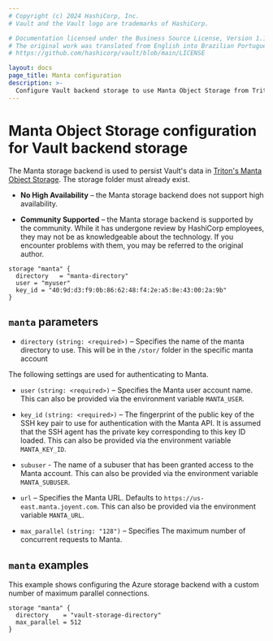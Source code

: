 ```yaml
---
# Copyright (c) 2024 HashiCorp, Inc.
# Vault and the Vault logo are trademarks of HashiCorp.

# Documentation licensed under the Business Source License, Version 1.1.
# The original work was translated from English into Brazilian Portuguese.
# https://github.com/hashicorp/vault/blob/main/LICENSE

layout: docs
page_title: Manta configuration
description: >-
  Configure Vault backend storage to use Manta Object Storage from Triton.
---
```


# Manta Object Storage configuration for Vault backend storage

The Manta storage backend is used to persist Vault's data in [Triton's Manta Object
Storage][manta-object-store]. The storage folder must already exist.

- **No High Availability** – the Manta storage backend does not support high
  availability.

- **Community Supported** – the Manta storage backend is supported by the
  community. While it has undergone review by HashiCorp employees, they may not
  be as knowledgeable about the technology. If you encounter problems with them,
  you may be referred to the original author.

```hcl
storage "manta" {
  directory   = "manta-directory"
  user = "myuser"
  key_id = "40:9d:d3:f9:0b:86:62:48:f4:2e:a5:8e:43:00:2a:9b"
}
```

## `manta` parameters

- `directory` `(string: <required>)` – Specifies the name of the manta directory to use.
  This will be in the `/stor/` folder in the specific manta account

The following settings are used for authenticating to Manta.

- `user` `(string: <required>)` – Specifies the Manta user account name. This can also be provided via
  the environment variable `MANTA_USER`.

- `key_id` `(string: <required>)` – The fingerprint of the public key of the SSH key pair to use for authentication with the Manta API.
  It is assumed that the SSH agent has the private key corresponding to this key ID loaded. This can also be provided
  via the environment variable `MANTA_KEY_ID`.

- `subuser` - The name of a subuser that has been granted access to the Manta account. This can also be
  provided via the environment variable `MANTA_SUBUSER`.
- `url` – Specifies the Manta URL. Defaults to `https://us-east.manta.joyent.com`. This can also be provided via
  the environment variable `MANTA_URL`.

- `max_parallel` `(string: "128")` – Specifies The maximum number of concurrent
  requests to Manta.

## `manta` examples

This example shows configuring the Azure storage backend with a custom number of
maximum parallel connections.

```hcl
storage "manta" {
  directory    = "vault-storage-directory"
  max_parallel = 512
}
```

[manta-object-store]: https://www.joyent.com/triton/object-storage
